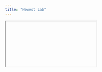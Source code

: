 ```yaml
---
title: "Newest Lab"
---
```


```{=html}
<iframe>
  class = "slide-deck" 
  src = "https://davidbrocker.github.io/348SlideDecks/lec2.html"
   height="200" 
   width="300"
  </iframe>
```
